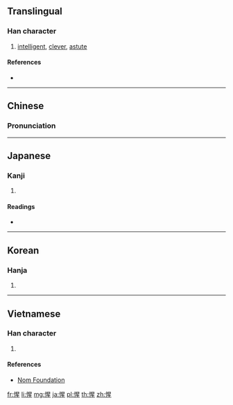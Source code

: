 ==Translingual==

===Han character===
{{Han char|rn=61|rad=心|as=09|sn=12|four=96014|canj=PAHM|ids=⿰忄星}}

# [[intelligent]], [[clever]], [[astute]]

====References====
* {{Han ref|kx=0393.040|dkj=10868|dj=0729.020|hdz=42328.020|uh=60FA|ud=24826|bh=B469|bd=46185}}

----

==Chinese==
{{zh-forms}}

===Pronunciation===
{{zh-pron
|m=xīng
|c=sing1
|mc=y
|oc=y
|cat=a
}}

----

==Japanese==

===Kanji===
{{ja-kanji|grade=|rs=心09}}

# {{defn|lang=ja|sort=心09}}

====Readings====
* {{ja-readings|on=[[せい]] (sei)|kun=[[さとる]] (satoru)}}

----

==Korean==

===Hanja===
{{ko-hanja|hangeul=[[성]], [[황]]|eumhun=|rv=seong, hwang|mr=sŏng, hwang|y=seng, hwang}}

# {{defn|lang=ko|sort=心09}}

----

==Vietnamese==

===Han character===
{{vi-readings|rs=心09|hanviet=[[tênh]], [[tinh]]}}

# {{defn|lang=vi|sort=心09}}

====References====
* [http://nomfoundation.org/common/nom_details.php?codepoint=60fa Nom Foundation]

[[fr:惺]]
[[li:惺]]
[[mg:惺]]
[[ja:惺]]
[[pl:惺]]
[[th:惺]]
[[zh:惺]]